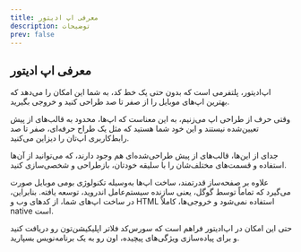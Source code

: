 ```yaml
---
title: معرفی اپ ادیتور
description: توضیحات
prev: false
---
```


## معرفی اپ ادیتور

اپ‌ادیتور، پلتفرمی است که بدون حتی یک خط کد، به شما این امکان را می‌دهد که بهترین اپ‌های موبایل را از صفر تا صد طراحی کنید و خروجی بگیرید.

وقتی حرف از طراحی اپ می‌زنیم، به این معناست که اپ‌ها، محدود به قالب‌های از پیش تعیین‌شده نیستند و این خود شما هستید که مثل یک طراح حرفه‌ای، صفر تا صد رابط‌کاربری اپ‌تان را دیزاین می‌کنید.

جدای از این‌ها، قالب‌های از پیش طراحی‌شده‌ای هم وجود دارند، که می‌توانید از آن‌ها استفاده و قسمت‌های مختلف‌شان را با سلیقه خودتان، بازطراحی و شخصی‌سازی کنید.

علاوه بر صفحه‌ساز قدرتمند، ساخت اپ‌ها به‌وسیله تکنولوژی بومی موبایل صورت می‌گیرد که تماماً توسط گوگل، یعنی سازنده سیستم‌عامل اندروید، توسعه یافته. بنابراین، در ساخت اپ‌های شما، از کدهای وب و HTML استفاده نمی‌شود و خروجی‌ها، کاملاً native است.

حتی این امکان در اپ‌ادیتور فراهم است که سورس‌کد فلاتر اپلیکیشن‌تون رو دریافت کنید و برای پیاده‌سازی ویژگی‌های پیچیده، اون رو به یک برنامه‌نویس بسپارید.